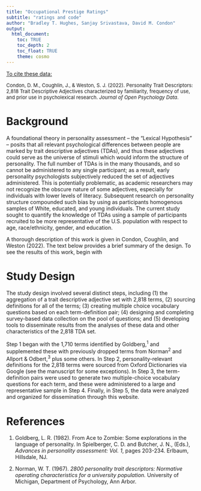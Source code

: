 ```yaml
---
title: "Occupational Prestige Ratings"
subtitle: "ratings and code"
author: "Bradley T. Hughes, Sanjay Srivastava, David M. Condon"
output: 
  html_document:
    toc: TRUE
    toc_depth: 2
    toc_float: TRUE
    theme: cosmo
---
```


<u>To cite these data:</u>

<font size="2">Condon, D. M., Coughlin, J., & Weston, S. J. (2022). Personality Trait Descriptors: 2,818 Trait Descriptive Adjectives characterized by familiarity, frequency of use, and prior use in psycholexical research. *Journal of Open Psychology Data*.</font>



# Background

A foundational theory in personality assessment – the “Lexical Hypothesis” – posits that all relevant psychological differences between people are marked by trait descriptive adjectives (TDAs), and thus these adjectives could serve as the universe of stimuli which would inform the structure of personality. The full number of TDAs is in the many thousands, and so cannot be administered to any single participant; as a result, early personality psychologists subjectively reduced the set of adjectives administered. This is potentially problematic, as academic researchers may not recognize the obscure nature of some adjectives, especially for individuals with lower levels of literacy. Subsequent research on personality structure compounded such bias by using as participants homogenous samples of White, educated, and young individuals. The current study sought to quantify the knowledge of TDAs using a sample of participants recruited to be more representative of the U.S. population with respect to age, race/ethnicity, gender, and education.

A thorough description of this work is given in Condon, Coughlin, and Weston (2022). The text below provides a brief summary of the design. To see the results of this work, begin with 

# Study Design

The study design involved several distinct steps, including (1) the aggregation of a trait descriptive adjective set with 2,818 terms, (2) sourcing definitions for all of the terms; (3) creating multiple choice vocabulary questions based on each term-definition pair; (4) designing and completing survey-based data collection on the pool of questions; and (5) developing tools to disseminate results from the analyses of these data and other characteristics of the 2,818 TDA set. 

Step 1 began with the 1,710 terms identified by Goldberg,^1^ and supplemented these with previously dropped terms from Norman^2^ and Allport & Odbert,^3^ plus some others. In Step 2, personality-relevant definitions for the 2,818 terms were sourced from Oxford Dictionaries via Google (see the manuscript for some exceptions). In Step 3, the term-definition pairs were used to generate two multiple-choice vocabulary questions for each term, and these were administered to a large and representative sample in Step 4. Finally, in Step 5, the data were analyzed and organized for dissemination through this website.

# References

1. Goldberg, L. R. (1982). From Ace to Zombie: Some explorations in the language of personality. In Spielberger, C. D. and Butcher, J. N., (Eds.), *Advances in personality assessment: Vol. 1*, pages 203-234. Erlbaum, Hillsdale, NJ.

2. Norman, W. T. (1967). *2800 personality trait descriptors: Normative operating characteristics for a university population.* University of Michigan, Department of Psychology, Ann Arbor.

